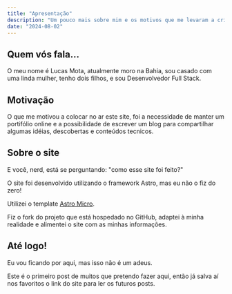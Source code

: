 ```yaml
---
title: "Apresentação"
description: "Um pouco mais sobre mim e os motivos que me levaram a criar este site."
date: "2024-08-02"
---
```


## Quem vós fala...

<div class="text-justify">
  O meu nome é Lucas Mota, atualmente moro na Bahia, sou casado com uma linda
  mulher, tenho dois filhos, e sou Desenvolvedor Full Stack.
</div>

## Motivação

<div class="text-justify">
  O que me motivou a colocar no ar este site, foi a necessidade de manter um
  portifólio online e a possibilidade de escrever um blog para compartilhar
  algumas idéias, descobertas e conteúdos tecnicos.
</div>

## Sobre o site

E você, nerd, está se perguntando: "como esse site foi feito?"

O site foi desenvolvido utilizando o framework Astro, mas eu não o fiz do zero!

Utilizei o template <a href="https://astro-micro.vercel.app/" target="_blank">Astro Micro</a>.

<div class="text-justify">
  Fiz o fork do projeto que está hospedado no GitHub, adaptei à minha realidade
  e alimentei o site com as minhas informações.
</div>

## Até logo!

Eu vou ficando por aqui, mas isso não é um adeus.

<div class="text-justify">
  Este é o primeiro post de muitos que pretendo fazer aqui, então já salva aí
  nos favoritos o link do site para ler os futuros posts.
</div>
